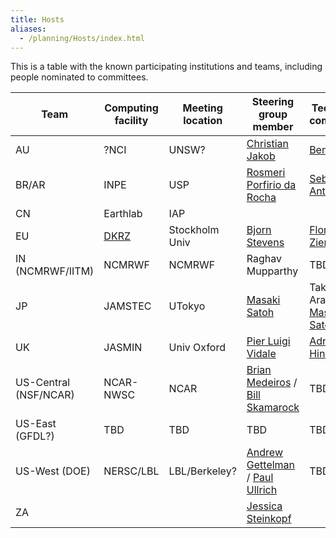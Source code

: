 ```yaml
---
title: Hosts
aliases: 
  - /planning/Hosts/index.html
---
```

This is a table with the known participating institutions and teams, including people nominated to committees.

| Team | Computing facility | Meeting location | Steering group member | Technical committee | Logistics committee | *Associated Project(s)* |
| -------- | -------- | -------- | -------- | -------- | -------- | -------- |
| AU | ?NCI | UNSW? | [Christian Jakob](https://research.monash.edu/en/persons/christian-jakob) | [Ben Evans](https://www.access-nri.org.au/person/ben-evans/) | [Melissa Hart](https://research.unsw.edu.au/people/associate-professor-melissa-anne-hart)  |  |
| BR/AR | INPE | USP | [Rosmeri Porfirio da Rocha](https://www.incline.iag.usp.br/membros/detalhes/2.html) | [Sebastião Antonio](https://www.iag.usp.br/node/55044)  | [Rosmeri Porfirio da Rocha](https://www.incline.iag.usp.br/membros/detalhes/2.html) |  |
| CN | Earthlab | IAP |  |  |  |  |
| EU | [DKRZ](https://www.dkrz.de/en) | Stockholm Univ | [Bjorn Stevens](https://mpimet.mpg.de/en/staff/bjorn-stevens) | [Florian Ziemen](https://www.dkrz.de/en/about-en/staff/dr-florian-ziemen) | [Heike Konow](https://mpimet.mpg.de/mitarbeiterinnen/heike-konow) | [nextGEMS](https://nextgems-h2020.eu) |
| IN (NCMRWF/IITM) | NCMRWF | NCMRWF | Raghav  Mupparthy | TBD | TBD | TBD | MoES / MO Partnership|
| JP | JAMSTEC | UTokyo | [Masaki Satoh](https://cesd.aori.u-tokyo.ac.jp/satoh/index.html) | Takashi Arakawa, [Masaki Satoh](https://cesd.aori.u-tokyo.ac.jp/satoh/index.html) | Tomoki Ohno, [Masaki Satoh](https://cesd.aori.u-tokyo.ac.jp/satoh/index.html) | [ICCP-GSRA](https://dpo.aori.u-tokyo.ac.jp/dmmg/ICCP-GSRA/) |
| UK     | JASMIN     | Univ Oxford | [Pier Luigi Vidale](https://research.reading.ac.uk/meteorology/people/pier-luigi-vidale/)  | [Adrian Hines](https://ncas.ac.uk/people/10594/adrian-hines/)| [Philip Stier](https://www.physics.ox.ac.uk/our-people/stier)| |
| US-Central (NSF/NCAR)   | NCAR-NWSC | NCAR | [Brian Medeiros](https://staff.ucar.edu/users/brianpm) / [Bill Skamarock](https://staff.ucar.edu/users/skamaroc) | TBD | TBD | 
| US-East (GFDL?) | TBD | TBD | TBD | TBD | TBD |  |
| US-West (DOE) | NERSC/LBL | LBL/Berkeley? | [Andrew Gettelman](https://www.pnnl.gov/people/andrew-gettelman) / [Paul Ullrich](https://people.llnl.gov/ullrich4) | TBD | TBD |  |
| ZA |  |  | [Jessica Steinkopf](https://www.wits.ac.za/people/academic-a-z-listing/s/jessicasteinkopfwitsacza/) |  |  |  |

